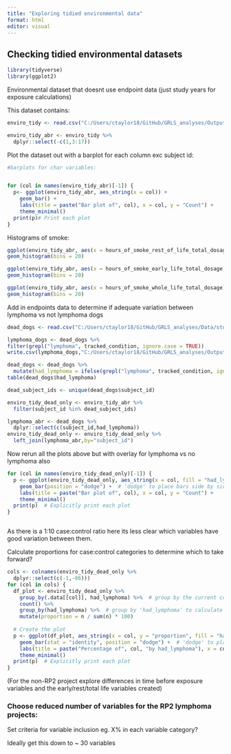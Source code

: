 ```yaml
---
title: "Exploring tidied environmental data"
format: html
editor: visual
---
```


## Checking tidied environmental datasets

```r
library(tidyverse)
library(ggplot2)
```

Environmental dataset that doesnt use endpoint data (just study years for exposure calculations)

This dataset contains:

```r
enviro_tidy <- read.csv("C:/Users/ctaylor18/GitHub/GRLS_analyses/Output/lifetime_sleep_smoking_enviro_lifestyle_enviro.csv")

enviro_tidy_abr <- enviro_tidy %>%
  dplyr::select(-c(1,3:17))
```

Plot the dataset out with a barplot for each column exc subject id:

```r

#barplots for char variables:


for (col in names(enviro_tidy_abr)[-1]) {
  p<- ggplot(enviro_tidy_abr, aes_string(x = col)) +
    geom_bar() +
    labs(title = paste("Bar plot of", col), x = col, y = "Count") +
    theme_minimal() 
  print(p)# Print each plot
}


```

Histograms of smoke:

```r
ggplot(enviro_tidy_abr, aes(x = hours_of_smoke_rest_of_life_total_dosage)) +
geom_histogram(bins = 20)
```

```r
ggplot(enviro_tidy_abr, aes(x = hours_of_smoke_early_life_total_dosage)) +
geom_histogram(bins = 20)
```

```r
ggplot(enviro_tidy_abr, aes(x = hours_of_smoke_whole_life_total_dosage)) +
geom_histogram(bins = 20)
```

Add in endpoints data to determine if adequate variation between lymphoma vs not lymphoma dogs

```r
dead_dogs <- read.csv("C:/Users/ctaylor18/GitHub/GRLS_analyses/Data/study_endpoints.csv")

lymphoma_dogs <- dead_dogs %>%
filter(grepl("lymphoma", tracked_condition, ignore.case = TRUE))
write.csv(lymphoma_dogs,"C:/Users/ctaylor18/GitHub/GRLS_analyses/Output/lymphoma_endpoints.csv")

dead_dogs <- dead_dogs %>%
  mutate(had_lymphoma = ifelse(grepl("lymphoma", tracked_condition, ignore.case = TRUE), "had_lymphoma", "no_lymphoma"))
table(dead_dogs$had_lymphoma)

dead_subject_ids <- unique(dead_dogs$subject_id)
```

```r
enviro_tidy_dead_only <- enviro_tidy_abr %>%
  filter(subject_id %in% dead_subject_ids)

lymphoma_abr <- dead_dogs %>%
  dplyr::select(c(subject_id,had_lymphoma))
enviro_tidy_dead_only <- enviro_tidy_dead_only %>%
  left_join(lymphoma_abr,by="subject_id")
```

Now rerun all the plots above but with overlay for lymphoma vs no lymphoma also

```r



for (col in names(enviro_tidy_dead_only)[-1]) {
  p <- ggplot(enviro_tidy_dead_only, aes_string(x = col, fill = "had_lymphoma")) +
    geom_bar(position = "dodge") +  # 'dodge' to place bars side by side
    labs(title = paste("Bar plot of", col), x = col, y = "Count") +
    theme_minimal()
  print(p)  # Explicitly print each plot
}



```

As there is a 1:10 case:control ratio here its less clear which variables have good variation between them.

Calculate proportions for case:control categories to determine which to take forward?

```r
cols <- colnames(enviro_tidy_dead_only %>%
  dplyr::select(c(-1,-86)))
for (col in cols) {
  df_plot <- enviro_tidy_dead_only %>%
    group_by(.data[[col]], had_lymphoma) %>%  # group by the current column and 'had_lymphoma'
    count() %>%
    group_by(had_lymphoma) %>%  # group by 'had_lymphoma' to calculate proportions within each category
    mutate(proportion = n / sum(n) * 100)
  
  # Create the plot
  p <- ggplot(df_plot, aes_string(x = col, y = "proportion", fill = "had_lymphoma")) +
    geom_bar(stat = "identity", position = "dodge") +  # 'dodge' to place bars side by side
    labs(title = paste("Percentage of", col, "by had_lymphoma"), x = col, y = "Percentage") +
    theme_minimal()
  print(p)  # Explicitly print each plot
}
```

(For the non-RP2 project explore differences in time before exposure variables and the early/rest/total life variables created)

### Choose reduced number of variables for the RP2 lymphoma projects:

Set criteria for variable inclusion eg. X% in each variable category?

Ideally get this down to \~ 30 variables
